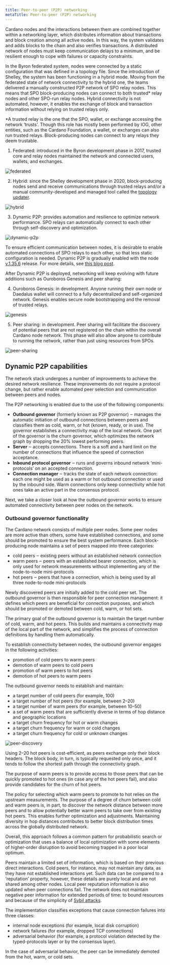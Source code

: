 ```yaml
---
title: Peer-to-peer (P2P) networking
metaTitle: Peer-to-peer (P2P) networking
---
```


Cardano nodes and the interactions between them are combined together within a
networking layer, which distributes information about transactions and block
creation among all active nodes. In this way, the system validates and adds
blocks to the chain and also verifies transactions. A distributed network of
nodes must keep communication delays to a minimum, and be resilient enough to
cope with failures or capacity constraints.

In the Byron federated system, nodes were connected by a static configuration
that was defined in a topology file. Since the introduction of Shelley, the
system has been functioning in a hybrid mode. Moving from the federated state of
network connectivity to the hybrid one, the teams delivered a manually
constructed P2P network of SPO relay nodes. This means that SPO block-producing
nodes can connect to both trusted\* relay nodes and other SPO-run relay nodes.
Hybrid connectivity is not automated, however, it enables the exchange of block
and transaction information without relying on trusted relays only.

\*A trusted relay is the one that the SPO, wallet, or exchange accessing the
network ‘trusts’. Though this role has mostly been performed by IOG, other
entities, such as the Cardano Foundation, a wallet, or exchanges can also run
trusted relays. Block-producing nodes can connect to any relays they deem
trustable.

1. Federated: introduced in the Byron development phase in 2017, trusted core
   and relay nodes maintained the network and connected users, wallets, and
   exchanges.

![federated](https://ucarecdn.com/dcd6bf70-5c73-4fbc-8683-1f199e8f554b/)

2. Hybrid: since the Shelley development phase in 2020, block-producing nodes
   send and receive communications through trusted relays and/or a manual
   community-developed and managed tool called the
   [topology updater](https://github.com/cardano-community/guild-operators/blob/alpha/docs/Scripts/topologyupdater.md).

![hybrid](https://ucarecdn.com/3e7d4b86-040c-416a-9eda-076e8ffe41c9/)

3. Dynamic P2P: provides automation and resilience to optimize network
   performance. SPO relays can automatically connect to each other through
   self-discovery and optimization.

![dynamic-p2p](https://ucarecdn.com/48167b72-9192-42e0-a367-5f3e40612388/)

To ensure efficient communication between nodes, it is desirable to enable
automated connections of SPO relays to each other, so that less static
configuration is needed. Dynamic P2P is gradually enabled with the node
[v.1.35.6](https://github.com/input-output-hk/cardano-node/releases/tag/1.35.6)
release. For more details, see
[this blog post](https://iohk.io/en/blog/posts/2023/03/16/dynamic-p2p-is-coming-to-cardano/).

After Dynamic P2P is deployed, networking will keep evolving with future
additions such as Ouroboros Genesis and peer sharing:

4. Ouroboros Genesis: in development. Anyone running their own node or Daedalus
   wallet will connect to a fully decentralized and self-organized network.
   Genesis enables secure node bootstrapping and the removal of trusted relays.

![genesis](https://ucarecdn.com/9ce084f4-28d6-4557-919e-d60a18ded168/)

5. Peer sharing: in development. Peer sharing will facilitate the discovery of
   potential peers that are not registered on the chain within the overall
   Cardano node network. This phase will also allow anyone to contribute to
   running the network, rather than just using resources from SPOs.

![peer-sharing](https://ucarecdn.com/9359a2da-a6ed-4edd-89b4-508ae96145e7/)

## Dynamic P2P capabilities

The network stack undergoes a number of improvements to achieve the desired
network resilience. These improvements do not require a protocol change, but
rather enable automated peer selection and communication between peers and
nodes.

The P2P networking is enabled due to the use of the following components:

- **Outbound governor** (formerly known as P2P governor) ‒ manages the automatic
  initiation of outbound connections between peers and classifies them as cold,
  warm, or hot (known, ready, or in use). The governor establishes a
  connectivity map of the local network. One part of the governor is the churn
  governor, which optimizes the network graph by dropping the 20% lowest
  performing peers.
- **Server** ‒ accepts connections. There is a soft and a hard limit on the
  number of connections that influence the speed of connection acceptance.
- **Inbound protocol governor** ‒ runs and governs inbound network
  ‘mini-protocols’ on an accepted connection.
- **Connection manager** ‒ tracks the state of each network connection: each one
  might be used as a warm or hot outbound connection or used by the inbound
  side. Warm connections only keep connectivity while hot ones take an active
  part in the consensus protocol.

Next, we take a closer look at how the outbound governor works to ensure
automated connectivity between peer nodes on the network.

### Outbound governor functionality

The Cardano network consists of multiple peer nodes. Some peer nodes are more
active than others, some have established connections, and some should be
promoted to ensure the best system performance. Each block-producing node
maintains a set of peers mapped into three categories:

- cold peers ‒ existing peers without an established network connection
- warm peers ‒ peers with an established bearer connection, which is only used
  for network measurements without implementing any of the node-to-node
  mini-protocols
- hot peers ‒ peers that have a connection, which is being used by all three
  node-to-node mini-protocols

Newly discovered peers are initially added to the cold peer set. The outbound
governor is then responsible for peer connection management: it defines which
peers are beneficial for connection purposes, and which should be promoted or
demoted between cold, warm, or hot sets.

The primary goal of the outbound governor is to maintain the target number of
cold, warm, and hot peers. This builds and maintains a connectivity map of the
local part of the network, and simplifies the process of connection definitions
by handling them automatically.

To establish connectivity between nodes, the outbound governor engages in the
following activities:

- promotion of cold peers to warm peers
- demotion of warm peers to cold peers
- promotion of warm peers to hot peers
- demotion of hot peers to warm peers

The outbound governor needs to establish and maintain:

- a target number of cold peers (for example, 100)
- a target number of hot peers (for example, between 2–20)
- a target number of warm peers (for example, between 10–50)
- a set of warm peers that are sufficiently diverse in terms of hop distance and
  geographic locations
- a target churn frequency for hot or warm changes
- a target churn frequency for warm or cold changes
- a target churn frequency for cold or unknown changes

![peer-discovery](https://ucarecdn.com/b6bae79e-5960-4d4e-9f6c-993a100b01c3/)

Using 2–20 hot peers is cost-efficient, as peers exchange only their block
headers. The block body, in turn, is typically requested only once, and it tends
to follow the shortest path through the connectivity graph.

The purpose of warm peers is to provide access to those peers that can be
quickly promoted to hot ones (in case any of the hot peers fail), and also
provide candidates for the churn of hot peers.

The policy for selecting which warm peers to promote to hot relies on the
upstream measurements. The purpose of a degree of churn between cold and warm
peers is, in part, to discover the network distance between more peers and to
allow potentially better warm peers to take over from existing hot peers. This
enables further optimization and adjustments. Maintaining diversity in hop
distances contributes to better block distribution times across the globally
distributed network.

Overall, this approach follows a common pattern for probabilistic search or
optimization that uses a balance of local optimization with some elements of
higher-order disruption to avoid becoming trapped in a poor local optimum.

Peers maintain a limited set of information, which is based on their previous
direct interactions. Cold peers, for instance, may not maintain any data, as
they have not established interactions yet. Such data can be compared to a
‘reputation’ property, however, these details are purely local and are not
shared among other nodes. Local peer reputation information is also updated when
peer connections fail. The network does not maintain negative peer information
for extended periods of time: to bound resources and because of the simplicity
of
[Sybil attacks](https://iohk.io/en/blog/posts/2018/10/29/preventing-sybil-attacks/).

The implementation classifies exceptions that cause connection failures into
three classes:

- internal node exceptions (for example, local disk corruption)
- network failures (for example, dropped TCP connections)
- adversarial behavior (for example, a protocol violation detected by the
  typed-protocols layer or by the consensus layer).

In the case of adversarial behavior, the peer can be immediately demoted from
the hot, warm, or cold sets.

